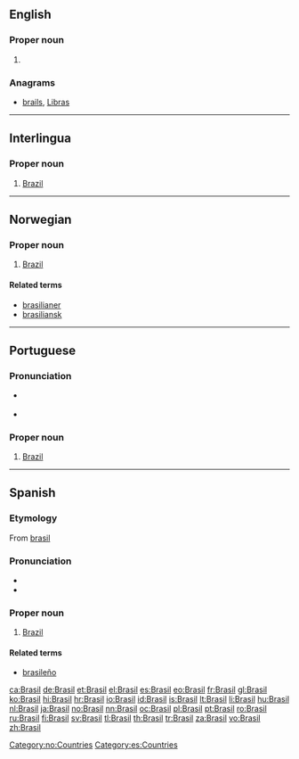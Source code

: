 {{also|brasil}}
==English==

===Proper noun===
{{en-proper noun}}

# {{alternative spelling of|Brazil}}

===Anagrams===
* [[brails#English|brails]], [[Libras#English|Libras]]

----

==Interlingua==

===Proper noun===
{{infl|ia|proper noun}}

# [[Brazil]]

----

==Norwegian==

===Proper noun===
{{infl|no|proper noun}}

# [[Brazil]]

====Related terms====
* [[brasilianer]]
* [[brasiliansk]]

[[Category:no:Countries]]

----

==Portuguese==

===Pronunciation===
* {{a|PT}} {{IPA|/bɾɐˈzil/|lang=pt}}
* {{a|BR}} {{IPA|/bɾaˈziw/|lang=pt}}

===Proper noun===
{{infl|pt|proper noun}}

# [[Brazil]]

----

==Spanish==
{{wikipedia|lang=es}}
===Etymology===
From [[brasil]]

===Pronunciation===
* {{audio|Es-Brasil.ogg|audio}}
* {{IPA|/bɾaˈsil/|lang=es}}

===Proper noun===
{{es-proper noun|m}}

# [[Brazil]]

====Related terms====
* [[brasileño]]

[[Category:es:Countries]]

[[ca:Brasil]]
[[de:Brasil]]
[[et:Brasil]]
[[el:Brasil]]
[[es:Brasil]]
[[eo:Brasil]]
[[fr:Brasil]]
[[gl:Brasil]]
[[ko:Brasil]]
[[hi:Brasil]]
[[hr:Brasil]]
[[io:Brasil]]
[[id:Brasil]]
[[is:Brasil]]
[[lt:Brasil]]
[[li:Brasil]]
[[hu:Brasil]]
[[nl:Brasil]]
[[ja:Brasil]]
[[no:Brasil]]
[[nn:Brasil]]
[[oc:Brasil]]
[[pl:Brasil]]
[[pt:Brasil]]
[[ro:Brasil]]
[[ru:Brasil]]
[[fi:Brasil]]
[[sv:Brasil]]
[[tl:Brasil]]
[[th:Brasil]]
[[tr:Brasil]]
[[za:Brasil]]
[[vo:Brasil]]
[[zh:Brasil]]